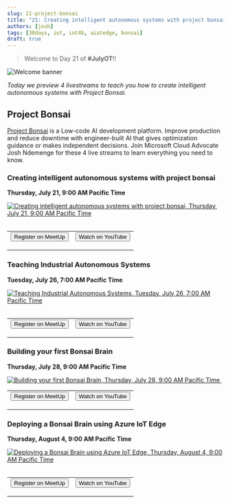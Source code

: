 ```yaml
---
slug: 21-project-bonsai
title: "21: Creating intelligent autonomous systems with project bonsai"
authors: [josh]
tags: [30days, iot, iot4b, aiatedge, bonsai]
draft: true
---
```


<head>
  <meta name="twitter:url" content="https://julyot.dev/blog/21-project-bonsai" />
  <meta name="twitter:title" content="Creating intelligent autonomous systems with project bonsai" />
  <meta name="twitter:description" content="Learn how to create intelligent autonomous systems with project bonsai from our upcoming livestreams" />
  <meta name="twitter:image" content="https://julyot.dev/img/png/JulyOT-banner-21-project-bonsai.png" />
  <meta name="twitter:card" content="summary_large_image" />
  <meta name="twitter:creator" content="@Jcardif254" />
  <meta name="twitter:site" content="@AzureAdvocates" /> 
  <link rel="canonical" href="https://julyot.dev/blog/21-project-bonsai" />
</head>

> Welcome to Day 21 of **#JulyOT**!!

![Welcome banner](/img/png/JulyOT-banner-21-project-bonsai.png)

_Today we preview 4 livestreams to teach you how to create intelligent autonomous systems with Project Bonsai._

## Project Bonsai

[Project Bonsai](https://docs.microsoft.com/bonsai/?wt.mc_id=eventspg_16482_webpage_reactor) is a Low-code AI development platform. Improve production and reduce downtime with engineer-built AI that gives optimization guidance or makes independent decisions. Join Microsoft Cloud Advocate Josh Ndemenge for these 4 live streams to learn everything you need to know.

### Creating intelligent autonomous systems with project bonsai

**Thursday, July 21, 9:00 AM Pacific Time**

<a href='https://www.meetup.com/microsoft-reactor-new-york/events/287206950/'>
<img src='https://www.meetup.com/_next/image/?url=https%3A%2F%2Fsecure-content.meetupstatic.com%2Fimages%2Fclassic-events%2F505559517%2F676x380.webp&w=3840&q=75'  alt='Creating intelligent autonomous systems with project bonsai, Thursday, July 21, 9:00 AM Pacific Time'/>
</a>&nbsp;

<table>
<tr style={{border:'0px', 'background-color':'#00000000'}}>
    <td style={{border:'0px', 'text-align': 'center'}}>
        <form action="https://www.meetup.com/microsoft-reactor-new-york/events/287206950/" target="_blank">
            <input type="submit" value="Register on MeetUp" class="clean-btn button button--primary margin-left--md"/>
        </form>
    </td>
    <td style={{border:'0px', 'text-align': 'center'}}>
        <form action="https://aka.ms/JulyOTIntelligentsystems" target="_blank">
            <input type="submit" value="Watch on YouTube" class="clean-btn button button--secondary margin-left--md"/>
        </form>
    </td>
</tr>
</table>

### Teaching Industrial Autonomous Systems

**Tuesday, July 26, 7:00 AM Pacific Time**

<a href='https://www.meetup.com/microsoft-reactor-toronto/events/286903784/'>
<img src='https://www.meetup.com/_next/image/?url=https%3A%2F%2Fsecure-content.meetupstatic.com%2Fimages%2Fclassic-events%2F505225995%2F676x380.webp&w=3840&q=75'  alt='Teaching Industrial Autonomous Systems, Tuesday, July 26, 7:00 AM Pacific Time'/>
</a>&nbsp;

<table>
<tr style={{border:'0px', 'background-color':'#00000000'}}>
    <td style={{border:'0px', 'text-align': 'center'}}>
        <form action="https://www.meetup.com/microsoft-reactor-toronto/events/286903784/" target="_blank">
            <input type="submit" value="Register on MeetUp" class="clean-btn button button--primary margin-left--md"/>
        </form>
    </td>
    <td style={{border:'0px', 'text-align': 'center'}}>
        <form action="https://aka.ms/Jul26AutonomousSystems" target="_blank">
            <input type="submit" value="Watch on YouTube" class="clean-btn button button--secondary margin-left--md"/>
        </form>
    </td>
</tr>
</table>

### Building your first Bonsai Brain

**Thursday, July 28, 9:00 AM Pacific Time**

<a href='https://www.meetup.com/microsoft-reactor-new-york/events/287206943/'>
<img src='https://www.meetup.com/_next/image/?url=https%3A%2F%2Fsecure-content.meetupstatic.com%2Fimages%2Fclassic-events%2F505559507%2F676x380.webp&w=3840&q=75'  alt='Building your first Bonsai Brain, Thursday, July 28, 9:00 AM Pacific Time'/>
</a>&nbsp;

<table>
<tr style={{border:'0px', 'background-color':'#00000000'}}>
    <td style={{border:'0px', 'text-align': 'center'}}>
        <form action="https://www.meetup.com/microsoft-reactor-new-york/events/287206943/" target="_blank">
            <input type="submit" value="Register on MeetUp" class="clean-btn button button--primary margin-left--md"/>
        </form>
    </td>
    <td style={{border:'0px', 'text-align': 'center'}}>
        <form action="https://aka.ms/JulyOTBonsaiBrain" target="_blank">
            <input type="submit" value="Watch on YouTube" class="clean-btn button button--secondary margin-left--md"/>
        </form>
    </td>
</tr>
</table>

### Deploying a Bonsai Brain using Azure IoT Edge

**Thursday, August 4, 9:00 AM Pacific Time**

<a href='https://www.meetup.com/microsoft-reactor-new-york/events/287206935/'>
<img src='https://www.meetup.com/_next/image/?url=https%3A%2F%2Fsecure-content.meetupstatic.com%2Fimages%2Fclassic-events%2F505559460%2F676x380.webp&w=3840&q=75'  alt='Deploying a Bonsai Brain using Azure IoT Edge, Thursday, August 4, 9:00 AM Pacific Time'/>
</a>&nbsp;

<table>
<tr style={{border:'0px', 'background-color':'#00000000'}}>
    <td style={{border:'0px', 'text-align': 'center'}}>
        <form action="https://www.meetup.com/microsoft-reactor-new-york/events/287206935/" target="_blank">
            <input type="submit" value="Register on MeetUp" class="clean-btn button button--primary margin-left--md"/>
        </form>
    </td>
    <td style={{border:'0px', 'text-align': 'center'}}>
        <form action="https://aka.ms/JulyOTDeployBonsaiBrain" target="_blank">
            <input type="submit" value="Watch on YouTube" class="clean-btn button button--secondary margin-left--md"/>
        </form>
    </td>
</tr>
</table>

